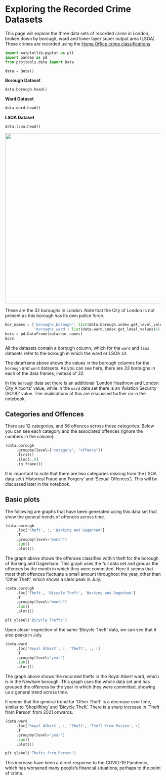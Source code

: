 # Exploring the Recorded Crime Datasets
This page will explore the three data sets of recorded crime in London, broken down by borough, ward and lower layer super output area (LSOA). These crimes are recorded using the [Home Office crime classifications](https://www.met.police.uk/sd/stats-and-data/met/crime-type-definitions/).

```python
import matplotlib.pyplot as plt
import pandas as pd
from projtools.data import Data

data = Data()
```

__Borough Dataset__

```python
data.borough.head()
```

__Ward Dataset__

```python
data.ward.head()
```

__LSOA Dataset__

```python
data.lsoa.head()
```

<img src="../assets/london-borough-map.pjpeg" width=550 height=550>

These are the 32 boroughs in London. Note that the City of London is not present as this borough has its own police force.

```python
bor_names = {'boroughs_borough': list(data.borough.index.get_level_values(2).unique().sort_values()),
             'boroughs_ward': list(data.ward.index.get_level_values(4).unique().sort_values())}
bors = pd.DataFrame(data=bor_names)
bors
```

All the datasets contain a borough column, which for the `ward` and `lsoa` datasets refer to the borough in which the ward or LSOA sit.

The dataframe above shows the values in the borough columns for the `borough` and `ward` datasets. As you can see here, there are *33* boroughs in each of the data frames, instead of _32_.

In the `borough` data set there is an additional 'London Heathrow and London City Airports' value, while in the `ward` data set there is an 'Aviation Security (SO18)' value. The implications of this are discussed further on in the notebook.


## Categories and Offences
There are 12 categories, and 56 offences across those categories. Below you can see each category and the associated offences (ignore the numbers in the column).

```python
(data.borough
     .groupby(level=["category", "offence"])
     .first()
     .iloc[:,0]
     .to_frame())
```

It is important to note that there are two categories missing from the LSOA data set ('Historical Fraud and Forgery' and 'Sexual Offences'). This will be discussed later in the notebook.


## Basic plots
The following are graphs that have been generated using this data set that show the general trends of offences across time.

```python
(data.borough
     .loc['Theft', :, 'Barking and Dagenham']
     .T
     .groupby(level="month")
     .sum()
     .plot())
```

The graph above shows the offences classified within theft for the borough of Barking and Dagenham. This graph uses the full data set and groups the offences by the month in which they were committed. Here it seems that most theft offences fluctuate a small amount throughout the year, other than 'Other Theft', which shows a clear peak in July.

```python
(data.borough
     .loc['Theft', 'Bicycle Theft', 'Barking and Dagenham']
     .T
     .groupby(level="month")
     .sum()
     .plot())

plt.ylabel('Bicycle Thefts')
```

Upon closer inspection of the same 'Bicycle Theft' data, we can see that it also peaks in July.

```python
(data.ward
     .loc['Royal Albert', :, 'Theft', :, :]
     .T
     .groupby(level="year")
     .sum()
     .plot())
```

The graph above shows the recorded thefts in the Royal Albert ward, which is in the Newham borough. This graph uses the whole data set and has grouped the offences by the year in which they were committed, showing us a general trend across time.

It seems that the general trend for 'Other Theft' is a decrease over time, similar to 'Shoplifting' and 'Bicycle Theft'. There is a sharp increase in 'Theft from Person' from 2021 onwards.

```python
(data.ward
     .loc['Royal Albert', :, 'Theft', 'Theft from Person', :]
     .T
     .groupby(level="year")
     .sum()
     .plot())

plt.ylabel('Thefts from Person')
```

This increase have been a direct response to the COVID-19 Pandemic, which has worsened many people's financial situations, perhaps to the point of crime.
